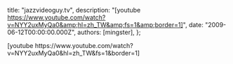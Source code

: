 
  title: "jazzvideoguy.tv",
  description: "[youtube https://www.youtube.com/watch?v=NYY2uxMyQa0&amp;hl=zh_TW&amp;fs=1&amp;border=1]",
  date: "2009-06-12T00:00:00.000Z",
  authors: [mingster],
};

<p>[youtube https://www.youtube.com/watch?v=NYY2uxMyQa0&amp;hl=zh_TW&amp;fs=1&amp;border=1]</p>
